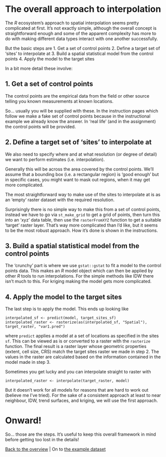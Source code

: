 
# The overall approach to interpolation
The *R* ecosystem's approach to spatial interpolation seems pretty complicated at first. It's not exactly simple, although the overall concept is straightforward enough and some of the apparent complexity has more to do with making different data types interact with one another successfully.

But the basic steps are
1. Get a set of control points
2. Define a target set of 'sites' to interpolate at
3. Build a spatial statistical model from the control points
4. Apply the model to the target sites

In a bit more detail these involve:

## 1. Get a set of control points
The control points are the empirical data from the field or other source telling you known measurements at known locations.

So... usually you will be supplied with these. In the instruction pages which follow we make a fake set of control points because in the instructional example we already know the answer. In 'real life' (and in the assignment) the control points will be provided.

## 2. Define a target set of 'sites' to interpolate at
We also need to specify where and at what resolution (or degree of detail) we want to perform estimates (i.e. interpolation).

Generally this will be across the area covered by the control points. We'll assume that a bounding box (i.e. a rectangular region) is 'good enough' but in specific cases, you might want to mask out regions, when it may get more complicated.

The most straightforward way to make use of the sites to interpolate at is as an 'empty' raster dataset with the required resolution.

Surprisingly there is no simple way to make this from a set of control points, instead we have to go via `st_make_grid` to get a grid of points, then turn this into an 'xyz' data table, then use the `rasterFromXYZ` function to get a suitable 'target' raster layer. That's way more complicated than I'd like, but it seems to be the most robust approach. How it's done is shown in the instructions.

## 3. Build a spatial statistical model from the control points
The 'crunchy' part is where we use `gstat::gstat` to fit a model to the control points data. This makes an *R* model object which can then be applied by other *R* tools to run interpolations. For the simple methods like IDW there isn't much to this. For kriging making the model gets more complicated.

## 4. Apply the model to the target sites
The last step is to apply the model. This ends up looking like

```
interpolated_sf <- predict(model, target_sites_sf)
interpolated_raster <- rasterize(as(interpolated_sf, "Spatial"), target_raster, "var1.pred")
```

where `predict` applies a model at a set of locations as specified in the sites `sf`. This can be viewed as is or converted to a raster with the `rasterize` function. The final result is a raster layer whose geometric properties (extent, cell size, CRS) match the target sites raster we made in step 2. The values in the raster are calculated based on the information contained in the model made in step 3.

Sometimes you get lucky and you can interpolate straight to raster with

```
interpolated_raster <- interpolate(target_raster, model)
```

But it doesn't work for all models for reasons that are hard to work out (believe me I've tried). For the sake of a consistent approach at least to near neighbour, IDW, trend surfaces, and kriging, we will use the first approach.

# Onward!
So... those are the steps. It's useful to keep this overall framework in mind before getting too lost in the details!

[Back to the overview](README.md) | On to [the example dataset](02-example-dataset.md)
